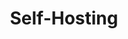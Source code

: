 ---
title: Self-Hosting
icon: TbServer
image: /images/user-guide/integrations/plug.png
info: Learn how to host Twenty on your own server
---